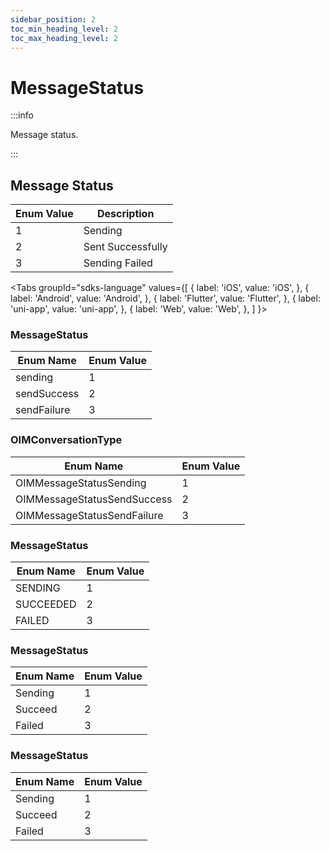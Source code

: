 ```yaml
---
sidebar_position: 2
toc_min_heading_level: 2
toc_max_heading_level: 2
---
```


# MessageStatus

:::info

Message status.

:::

## Message Status

| Enum Value | Description      |
| ---------- | ---------------- |
| 1          | Sending          |
| 2          | Sent Successfully|
| 3          | Sending Failed   |

<Tabs
groupId="sdks-language"
values={[
{ label: 'iOS', value: 'iOS', },
{ label: 'Android', value: 'Android', },
{ label: 'Flutter', value: 'Flutter', },
{ label: 'uni-app', value: 'uni-app', },
{ label: 'Web', value: 'Web', },
]
}>

<TabItem value="Flutter">

### MessageStatus

| Enum Name      | Enum Value |
| -------------- | ---------- |
| sending        | 1          |
| sendSuccess    | 2          |
| sendFailure    | 3          |

</TabItem>

<TabItem value="iOS">

### OIMConversationType

| Enum Name                    | Enum Value |
| ---------------------------- | ---------- |
| OIMMessageStatusSending      | 1          |
| OIMMessageStatusSendSuccess  | 2          |
| OIMMessageStatusSendFailure  | 3          |

</TabItem>

<TabItem value="Android">

### MessageStatus

| Enum Name  | Enum Value |
| ---------- | ---------- |
| SENDING    | 1          |
| SUCCEEDED  | 2          |
| FAILED     | 3          |

</TabItem>

<TabItem value="Web">

### MessageStatus

| Enum Name  | Enum Value |
| ---------- | ---------- |
| Sending    | 1          |
| Succeed    | 2          |
| Failed     | 3          |

</TabItem>

<TabItem value="uni-app">

### MessageStatus

| Enum Name  | Enum Value |
| ---------- | ---------- |
| Sending    | 1          |
| Succeed    | 2          |
| Failed     | 3          |

</TabItem>

</Tabs>